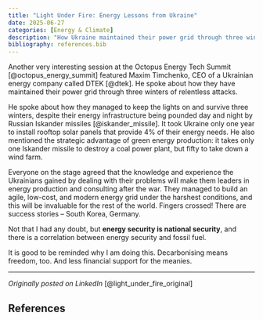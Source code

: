 ```yaml
---
title: "Light Under Fire: Energy Lessons from Ukraine"
date: 2025-06-27
categories: [Energy & Climate]
description: "How Ukraine maintained their power grid through three winters of attacks and the strategic advantages of renewable energy"
bibliography: references.bib
---
```


Another very interesting session at the Octopus Energy Tech Summit [@octopus_energy_summit] featured Maxim Timchenko, CEO of a Ukrainian energy company called DTEK [@dtek]. He spoke about how they have maintained their power grid through three winters of relentless attacks.

He spoke about how they managed to keep the lights on and survive three winters, despite their energy infrastructure being pounded day and night by Russian Iskander missiles [@iskander_missile]. It took Ukraine only one year to install rooftop solar panels that provide 4% of their energy needs. He also mentioned the strategic advantage of green energy production: it takes only one Iskander missile to destroy a coal power plant, but fifty to take down a wind farm.

Everyone on the stage agreed that the knowledge and experience the Ukrainians gained by dealing with their problems will make them leaders in energy production and consulting after the war. They managed to build an agile, low-cost, and modern energy grid under the harshest conditions, and this will be invaluable for the rest of the world. Fingers crossed! There are success stories -- South Korea, Germany.

Not that I had any doubt, but **energy security is national security**, and there is a correlation between energy security and fossil fuel.

It is good to be reminded why I am doing this. Decarbonising means freedom, too. And less financial support for the meanies.

---

*Originally posted on LinkedIn* [@light_under_fire_original]

## References
